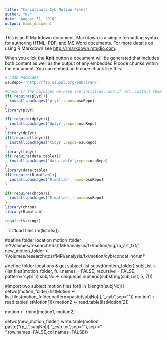 ```yaml
---
title: "Concatenate Cyb Motion Files"
author: "NV"
date: "August 31, 2016"
output: html_document
---
```


This is an R Markdown document. Markdown is a simple formatting syntax for authoring HTML, PDF, and MS Word documents. For more details on using R Markdown see <http://rmarkdown.rstudio.com>.

When you click the **Knit** button a document will be generated that includes both content as well as the output of any embedded R code chunks within the document. You can embed an R code chunk like this:

```r
# LOAD PACKAGES
osuRepo<-'http://ftp.osuosl.org/pub/cran/'

#Check if the packages we need are installed, and if not, install them
if(!require(plyr)){
  install.packages('plyr',repos=osuRepo)
}
library(plyr)

if(!require(dplyr)){
  install.packages('dplyr',repos=osuRepo)
}
library(dplyr)
if(!require(tidyr)){
  install.packages('tidyr',repos=osuRepo)
}
library(tidyr)
if(!require(data.table)){
  install.packages('data.table',repos=osuRepo)
}
library(data.table)
if(!require(R.matlab)){
  install.packages('R.matlab',repos=osuRepo)
}

if(!require(chron)){
  install.packages('R.matlab',repos=osuRepo)
}
library(chron)
library(R.matlab)

require(stringr)
```

```r
#load files
rm(list=ls())

#define folder location
motion_folder <-'/Volumes/research/tds/fMRI/analysis/fx/motion/ylg/rp_art_txt/'
new_motion_folder <- '/Volumes/research/tds/fMRI/analysis/fx/motion/cyb/concat_norun/'

#define folder locations & get subject list
setwd(motion_folder)
subjList <- (list.files(motion_folder, full.names = FALSE, recursive = FALSE, pattern="cyb1"))
subjNo <- unique(as.numeric(substring(subjList, 5, 7)))
  
#import two subject motion files
for(i in 1:length(subjNo)){ 
  setwd(motion_folder)
  listMotion <- list.files(motion_folder,pattern=paste(subjNo[i],"_cyb",sep=""))
  motion1 <- read.table(listMotion[1])
  motion2 <- read.table(listMotion[2])
  
  motion <- rbind(motion1, motion2)
  
  setwd(new_motion_folder)
  write.table(motion, paste("rp_t",subjNo[i],"_cyb.txt",sep=""),sep = "   ",row.names=FALSE,col.names=FALSE)}